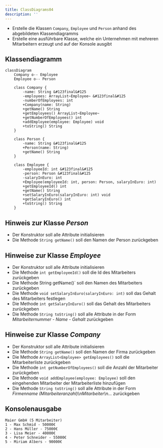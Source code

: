 ```yaml
---
title: ClassDiagrams04
description: ''
---
```



- Erstelle die Klassen `Company`, `Employee` und `Person` anhand des
  abgebildeten Klassendiagramms
- Erstelle eine ausführbare Klasse, welche ein Unternehmen mit mehreren
  Mitarbeitern erzeugt und auf der Konsole ausgibt

## Klassendiagramm

```mermaid
classDiagram
    Company o-- Employee
    Employee o-- Person

    class Company {
        -name: String &#123final&#125
        -employees: ArrayList~Employee~ &#123final&#125
        -numberOfEmployees: int
        +Company(name: String)
        +getName() String
        +getEmployees() ArrayList~Employee~
        +getNumberOfEmployees() int
        +addEmployee(employee: Employee) void
        +toString() String
    }

    class Person {
        -name: String &#123final&#125
        +Person(name: String)
        +getName() String
    }

    class Employee {
        -employeeId: int &#123final&#125
        -person: Person &#123final&#125
        -salaryInEuro: int
        +Employee(employeeId: int, person: Person, salaryInEuro: int)
        +getEmployeeId() int
        +getName() String
        +setSalaryInEuro(salaryInEuro: int) void
        +getSalaryInEuro() int
        +toString() String
    }
```

## Hinweis zur Klasse _Person_

- Der Konstruktor soll alle Attribute initialisieren
- Die Methode `String getName()` soll den Namen der Person zurückgeben

## Hinweise zur Klasse _Employee_

- Der Konstruktor soll alle Attribute initialisieren
- Die Methode `int getEmployeeId()` soll die Id des Mitarbeiters zurückgeben
- Die Methode String getName()` soll den Namen des Mitarbeiters zurückgeben
- Die Methode `void setSalaryInEuro(salaryInEuro: int)` soll das Gehalt des
  Mitarbeiters festlegen
- Die Methode `int getSalaryInEuro()` soll das Gehalt des Mitarbeiters
  zurückgeben
- Die Methode `String toString()` soll alle Attribute in der Form
  _Mitarbeiternummer - Name - Gehalt_ zurückgeben

## Hinweise zur Klasse _Company_

- Der Konstruktor soll alle Attribute initialisieren
- Die Methode `String getName()` soll den Namen der Firma zurückgeben
- Die Methode `ArrayList<Employee> getEmployees()` soll die Mitarbeiterliste
  zurückgeben
- Die Methode `int getNumberOfEmployees()` soll die Anzahl der Mitarbeiter
  zurückgeben
- Die Methode `void addEmployee(employee: Employee)` soll den eingehenden
  Mitarbeiter der Mitarbeiterliste hinzufügen
- Die Methode `String toString()` soll alle Attribute in der Form _Firmenname
  (Mitarbeiteranzahl)\nMitarbeiter\n..._ zurückgeben

## Konsolenausgabe

```console
Maier GmbH (5 Mitarbeiter)
1 - Max Schmid - 50000€
2 - Hans Müller - 75000€
3 - Lisa Meier - 40000€
4 - Peter Schneider - 55000€
5 - Miriam Albers - 90000€
```

<Exercise pullRequest="39" branchSuffix="class-diagrams/04" />

